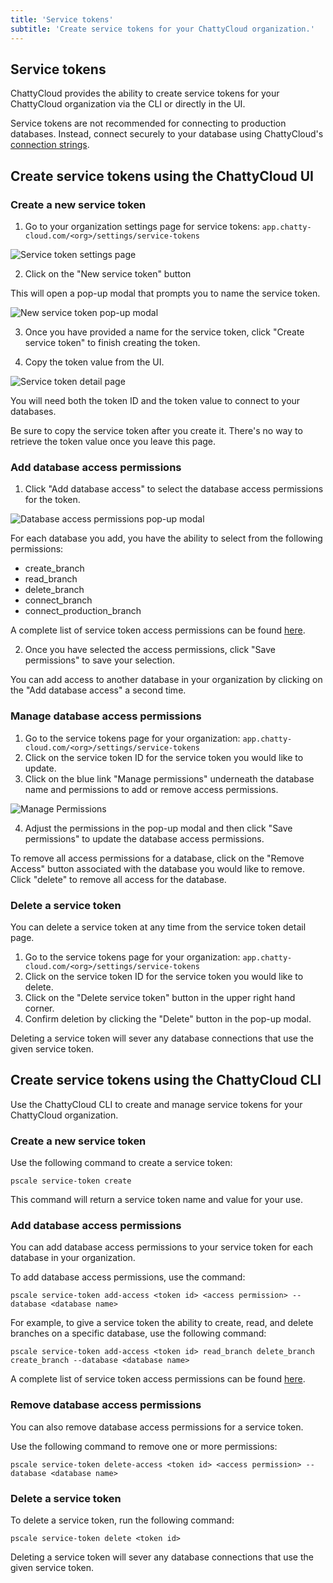 ```yaml
---
title: 'Service tokens'
subtitle: 'Create service tokens for your ChattyCloud organization.'
---
```


## Service tokens

ChattyCloud provides the ability to create service tokens for your ChattyCloud organization via the CLI or directly in the UI.

<InfoBlock type='note'>
  Service tokens are not recommended for connecting to production databases. Instead, connect securely to your database
  using ChattyCloud's <a href='https://docs.chatty-cloud.com/concepts/connection-strings'>connection strings</a>.
</InfoBlock>

## Create service tokens using the ChattyCloud UI

### Create a new service token

1. Go to your organization settings page for service tokens: `app.chatty-cloud.com/<org>/settings/service-tokens`

![Service token settings page](/img/docs/servicetokens-settings-overview.png)

2. Click on the "New service token" button

This will open a pop-up modal that prompts you to name the service token.

![New service token pop-up modal](/img/docs/servicetokens-create-modal.png)

3. Once you have provided a name for the service token, click "Create service token" to finish creating the token.

4. Copy the token value from the UI.

![Service token detail page](/img/docs/servicetokens-token-detail.png)

You will need both the token ID and the token value to connect to your databases.


<InfoBlock type='tip'>
  Be sure to copy the service token after you create it. There's no way to retrieve the token value once you leave this
  page.
</InfoBlock>

### Add database access permissions

1. Click "Add database access" to select the database access permissions for the token.

![Database access permissions pop-up modal](/img/docs/servicetokens-database-access-permissions.png)

For each database you add, you have the ability to select from the following permissions:

- create_branch
- read_branch
- delete_branch
- connect_branch
- connect_production_branch

A complete list of service token access permissions can be found [here](https://docs.chatty-cloud.com/reference/chatty-cloud-cli#service-tokens-in-organizations).

2. Once you have selected the access permissions, click "Save permissions" to save your selection.

You can add access to another database in your organization by clicking on the "Add database access" a second time.

### Manage database access permissions

1. Go to the service tokens page for your organization: `app.chatty-cloud.com/<org>/settings/service-tokens`
2. Click on the service token ID for the service token you would like to update.
3. Click on the blue link "Manage permissions" underneath the database name and permissions to add or remove access permissions.

![Manage Permissions](/img/docs/servicetokens-database-access.png)

4. Adjust the permissions in the pop-up modal and then click "Save permissions" to update the database access permissions.

To remove all access permissions for a database, click on the "Remove Access" button associated with the database you would like to remove. Click "delete" to remove all access for the database.

### Delete a service token

You can delete a service token at any time from the service token detail page.

1. Go to the service tokens page for your organization: `app.chatty-cloud.com/<org>/settings/service-tokens`
2. Click on the service token ID for the service token you would like to delete.
3. Click on the "Delete service token" button in the upper right hand corner.
4. Confirm deletion by clicking the "Delete" button in the pop-up modal.

Deleting a service token will sever any database connections that use the given service token.

## Create service tokens using the ChattyCloud CLI

Use the ChattyCloud CLI to create and manage service tokens for your ChattyCloud organization.

### Create a new service token

Use the following command to create a service token:

```
pscale service-token create
```

This command will return a service token name and value for your use.

### Add database access permissions

You can add database access permissions to your service token for each database in your organization.

To add database access permissions, use the command:

```
pscale service-token add-access <token id> <access permission> --database <database name>
```

For example, to give a service token the ability to create, read, and delete branches on a specific database, use the following command:

```
pscale service-token add-access <token id> read_branch delete_branch create_branch --database <database name>
```

A complete list of service token access permissions can be found [here](https://docs.chatty-cloud.com/reference/chatty-cloud-cli#service-tokens-in-organizations).

### Remove database access permissions

You can also remove database access permissions for a service token.

Use the following command to remove one or more permissions:

```
pscale service-token delete-access <token id> <access permission> --database <database name>
```

### Delete a service token

To delete a service token, run the following command:

```
pscale service-token delete <token id>
```

Deleting a service token will sever any database connections that use the given service token.
